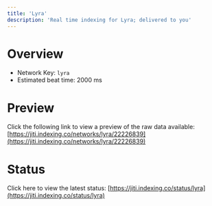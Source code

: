 ```yaml
---
title: 'Lyra'
description: 'Real time indexing for Lyra; delivered to you'
---
```


# Overview
- Network Key: `lyra`
- Estimated beat time: 2000 ms

# Preview
Click the following link to view a preview of the raw data available: [https://jiti.indexing.co/networks/lyra/22226839](https://jiti.indexing.co/networks/lyra/22226839)

# Status
Click here to view the latest status: [https://jiti.indexing.co/status/lyra](https://jiti.indexing.co/status/lyra)
